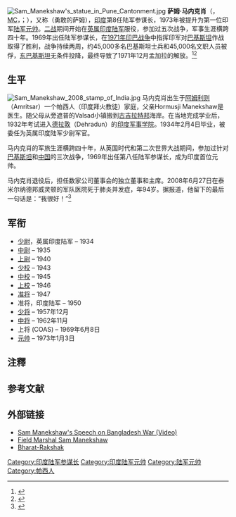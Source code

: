 {{Infobox military person|name=萨姆·马内克肖
|image= <!-- Sam Manekshaw.jpg --> <!-- 這個不是自由版權圖像 -->
|caption= 萨姆·马内克肖元帅<br />第8任陆军参谋长<br>（此为1970年的上将军服）
|birth_date={{Birth date|df=yes|1914|04|03}}
|death_date={{Death date and age|df=yes|2008|06|27|1914|4|03}}
|birth_place=[[旁遮普省|旁遮普省]][[阿姆利则|阿姆利则]]（Amritsar）
|death_place= [[泰米尔纳德邦|泰米尔纳德邦]]威灵顿（Wellington）
|placeofburial=乌堤（Ooty）
|placeofburial_label=
|nickname=Sam Bahadur
|allegiance={{flag|British India}} （至1947年）<br />{{flag|India}} （1947年后）
|branch=[[File:British_Raj_Red_Ensign.svg|25px]] [[不列颠印度军队|英属印度]]<br>{{army|India}}
|serviceyears=1934–2008{{NoteTag|1=五星軍階的印度軍官終身保有其軍階，被視為在役軍官直至去世為止。}}
|rank= [[File:US-O11_insignia.svg|50px]] [[陆军元帅|陆军元帅]]
|unit=
|commands=
|battles=[[二战|二战]]<br />[[1947年印巴战争|1947年印巴战争]]<br />[[中印边境战争|中印边境战争]]<br />[[1965年印巴战争|1965年印巴战争]]<br />1971年[[孟加拉国解放战争|孟加拉国解放战争]] 
|awards=[[莲花赐勋章|莲花赐勋章]]<br />[[莲花装勋章|莲花装勋章]]<br />[[军功十字勋章|军功十字勋章]]
|relations=
|laterwork=
|signature= Autograph of Manek Shaw.JPG
}}
[[File:Sam_Manekshaw's_statue_in_Pune_Cantonment.jpg|thumb]]
'''萨姆·马内克肖'''（{{lang|en|Sam Hormusji Framji Jamshedji Manekshaw}}，[[军功十字勋章|MC]]，{{lang-gu|સામ હોરમૂસજી ફરામજી જમશેદજી માણેકશા}}；{{bd|1914年|4月3日|2008年|6月27日|}}），又称'''{{lang|en|Sam Bahadur}}'''（勇敢的萨姆），[[印度|印度]]第8任陆军参谋长，1973年被提升为第一位印军[[陆军元帅_(印度)|陆军元帅]]。[[二战|二战]]期间开始在[[英属印度陆军|英属印度陆军]]服役，参加过五次战争，军事生涯横跨四十年。1969年出任陆军参谋长，在[[1971年印巴战争|1971年印巴战争]]中指挥印军对[[巴基斯坦|巴基斯坦]]作战取得了胜利，战争持续两周，约45,000多名巴基斯坦士兵和45,000名文职人员被俘，[[东巴基斯坦|东巴基斯坦]]无条件投降，最终导致了1971年12月孟加拉的解放。<ref>{{Cite web |url=http://www.guardian.co.uk/world/2008/jun/30/india |title=Obituary—Field Marshal Sam Manekshaw |access-date=2014-04-15 |archive-date=2013-01-18 |archive-url=https://web.archive.org/web/20130118051448/http://www.guardian.co.uk/world/2008/jun/30/india |dead-url=no }}</ref><ref>{{cite web| url=http://timesofindia.indiatimes.com/Opinion/Columnists/Tarun_Vijay/The_Right_View/Saluting_Sam_Bahadur/articleshow/msid-3179920,curpg-1.cms| title=Saluting Sam Bahadur| first=Tarun| last=Vijay| work=Times of India website| date=30 June 2008| accessdate=8 July 2008| archive-date=2012-10-22| archive-url=https://web.archive.org/web/20121022003919/http://timesofindia.indiatimes.com/Opinion/Columnists/Tarun_Vijay/The_Right_View/Saluting_Sam_Bahadur/articleshow/msid-3179920,curpg-1.cms| dead-url=no}}</ref>
==生平==
[[File:Sam_Manekshaw_2008_stamp_of_India.jpg|thumb]]
马内克肖出生于[[阿姆利则|阿姆利则]]（Amritsar）一个帕西人（印度拜火教徒）家庭，父亲Hormusji Manekshaw是医生。随父母从旁遮普的Valsad小镇搬到[[古吉拉特邦|古吉拉特邦]]海岸。在当地完成学业后，1932年考试进入[[德拉敦|德拉敦]]（Dehradun）的[[印度军事学院|印度军事学院]]。1934年2月4日毕业，被委任为英属印度陆军少尉军官。

马内克肖的军旅生涯横跨四十年，从英国时代和第二次世界大战期间，参加过针对[[巴基斯坦|巴基斯坦]]和[[中国|中国]]的三次战争，1969年出任第八任陆军参谋长，成为印度首位元帅。

马内克肖退役后，担任数家公司董事会的独立董事和主席。2008年6月27日在泰米尔纳德邦威灵顿的军队医院死于肺炎并发症，年94岁。据报道，他留下的最后一句话是：“我很好！”<ref name="EconObit">{{cite journal |title=Obituary: Sam Manekshaw |url=http://www.economist.com/obituary/displayStory.cfm?story_id=11661408 |journal=The Economist |issue=5 July 2008 |accessdate=7 July 2008 |pages=p. 107 |archive-date=2008-07-06 |archive-url=https://web.archive.org/web/20080706181525/http://www.economist.com/obituary/displaystory.cfm?story_id=11661408 |dead-url=no }}</ref>

==军衔==
*[[少尉|少尉]]，英属印度陆军 – 1934
*[[中尉|中尉]] – 1935
*[[上尉|上尉]] – 1940
*[[少校|少校]] – 1943
*[[中校|中校]] – 1945
*[[上校|上校]] – 1946
*[[准将|准将]] – 1947
* 准将，印度陆军 – 1950
*[[少将|少将]] – 1957年12月
*[[中将|中将]] – 1962年11月
*上将 (COAS) – 1969年6月8日
*[[元帅|元帅]] – 1973年1月3日

==注釋==
{{NoteFoot}}

==参考文献==
{{reflist|colwidth=30em}}

==外部链接==
{{commons category|Sam Manekshaw}}
*[http://deshgujarat.com/2008/07/02/field-marshal-sam-manekshaw-on-moral-couragevideo/ Sam Manekshaw's Speech on Bangladesh War (Video)] {{Wayback|url=http://deshgujarat.com/2008/07/02/field-marshal-sam-manekshaw-on-moral-couragevideo/ |date=20161226005928 }}
*[http://www.peopleforever.org/nfhomepage.aspx?nfid=307 Field Marshal Sam Manekshaw] {{Wayback|url=http://www.peopleforever.org/nfhomepage.aspx?nfid=307 |date=20090818180847 }}
*[https://web.archive.org/web/20130106205430/http://www.bharat-rakshak.com/MONITOR/ISSUE6-3/sachin.html Bharat-Rakshak]

{{S-start}}
{{s-mil}}
{{succession box | before = [[帕拉马西瓦·普拉巴卡尔·库马拉曼加兰|帕拉马西瓦·普拉巴卡尔·库马拉曼加兰]]<br>（Paramasiva Prabhakar Kumaramangalam）|title = 印度陆军参谋长 | years = 1969–1973 | after = [[戈帕尔·古卢纳特·贝伍尔|戈帕尔·古卢纳特·贝伍尔]]<br>（Gopal Gurunath Bewoor）}}
{{S-end}}
{{Chief of the Army Staff India}}
{{印度元帥}}
{{Authority control}}
{{DEFAULTSORT: Manekshaw, Sam}}
[[Category:印度陆军参谋长|Category:印度陆军参谋长]]
[[Category:印度陆军元帅|Category:印度陆军元帅]]
[[Category:陆军元帅|Category:陆军元帅]]
[[Category:帕西人|Category:帕西人]]